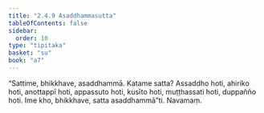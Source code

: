 ```yaml
---
title: "2.4.9 Asaddhammasutta"
tableOfContents: false
sidebar:
  order: 10
type: "tipitaka"
basket: "su"
book: "a7"
---
```



<DynamicBreadcrumb />

<Division number="93" book="a7" bookNo="16" page="509">

<Paragraph number="648" book="a7">
“Sattime, bhikkhave, asaddhammā. Katame satta? Assaddho hoti, ahiriko hoti, anottappī hoti, appassuto hoti, kusīto hoti, muṭṭhassati hoti, duppañño hoti. Ime kho, bhikkhave, satta asaddhammā”ti.

</Paragraph>
</Division>

<Paragraph number="649" type="center" book="a7">
Navamaṃ.
</Paragraph>